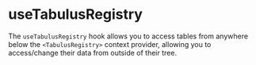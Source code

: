 # useTabulusRegistry

The `useTabulusRegistry` hook allows you to access tables from anywhere below the
`<TabulusRegistry>` context provider, allowing you to access/change their data from outside of their
tree.
